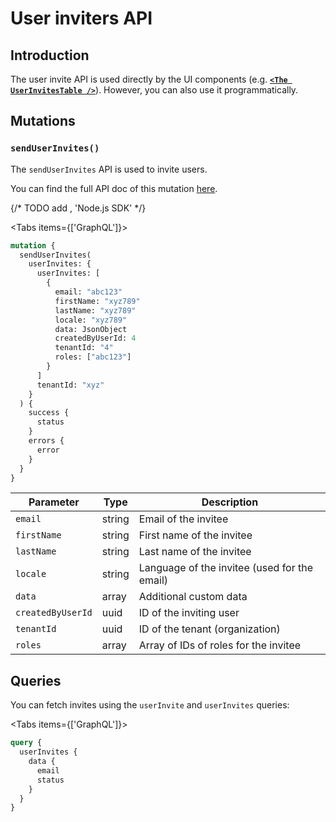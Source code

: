 
# User inviters API

## Introduction

The user invite API is used directly by the UI components
(e.g. [**`<The UserInvitesTable />`**](/user-invites/user-invites-table)). However, you can also use it
programmatically.

## Mutations

### `sendUserInvites()`

The `sendUserInvites` API is used to invite users.

You can find the full API doc of this mutation [here](https://mars-pp.roq-platform.com/docs/#mutation-sendUserInvites).

{/* TODO add , 'Node.js SDK' */}

<Tabs items={['GraphQL']}><Tab>

```graphql
mutation {
  sendUserInvites(
    userInvites: {
      userInvites: [
        {
          email: "abc123"
          firstName: "xyz789"
          lastName: "xyz789"
          locale: "xyz789"
          data: JsonObject
          createdByUserId: 4
          tenantId: "4"
          roles: ["abc123"]
        }
      ]
      tenantId: "xyz"
    }
  ) {
    success {
      status
    }
    errors {
      error
    }
  }
}
```

</Tab></Tabs>

| Parameter         | Type   | Description                                  |
|-------------------|--------|----------------------------------------------|
| `email`           | string | Email of the invitee                         |
| `firstName`       | string | First name of the invitee                    |
| `lastName`        | string | Last name of the invitee                     |
| `locale`          | string | Language of the invitee (used for the email) |
| `data`            | array  | Additional custom data                       |
| `createdByUserId` | uuid   | ID of the inviting user                      |
| `tenantId`        | uuid   | ID of the tenant (organization)              |
| `roles`           | array  | Array of IDs of roles for the invitee        |


## Queries

You can fetch invites using the `userInvite` and `userInvites` queries:

<Tabs items={['GraphQL']}><Tab>

```graphql
query {
  userInvites {
    data {
      email
      status
    }
  }
}

```

</Tab></Tabs>